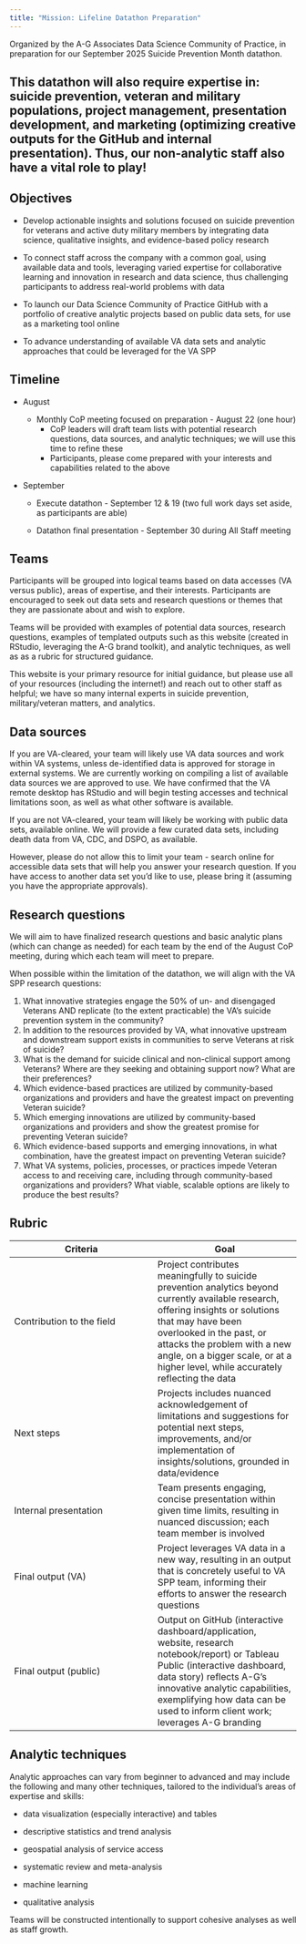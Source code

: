 ```yaml
---
title: "Mission: Lifeline Datathon Preparation"
---
```


Organized by the A-G Associates Data Science Community of Practice, in preparation for our September 2025 Suicide Prevention Month datathon.

::: callout-note
## This datathon will also require expertise in: suicide prevention, veteran and military populations, project management, presentation development, and marketing (optimizing creative outputs for the GitHub and internal presentation). Thus, our non-analytic staff also have a vital role to play!
:::

## Objectives

-   Develop actionable insights and solutions focused on suicide prevention for veterans and active duty military members by integrating data science, qualitative insights, and evidence-based policy research

-   To connect staff across the company with a common goal, using available data and tools, leveraging varied expertise for collaborative learning and innovation in research and data science, thus challenging participants to address real-world problems with data

-   To launch our Data Science Community of Practice GitHub with a portfolio of creative analytic projects based on public data sets, for use as a marketing tool online

-   To advance understanding of available VA data sets and analytic approaches that could be leveraged for the VA SPP

## Timeline

-   August

    -   Monthly CoP meeting focused on preparation - August 22 (one hour)
        -   CoP leaders will draft team lists with potential research questions, data sources, and analytic techniques; we will use this time to refine these
        -   Participants, please come prepared with your interests and capabilities related to the above

-   September

    -   Execute datathon - September 12 & 19 (two full work days set aside, as participants are able)

    -   Datathon final presentation - September 30 during All Staff meeting

## Teams

Participants will be grouped into logical teams based on data accesses (VA versus public), areas of expertise, and their interests. Participants are encouraged to seek out data sets and research questions or themes that they are passionate about and wish to explore.

Teams will be provided with examples of potential data sources, research questions, examples of templated outputs such as this website (created in RStudio, leveraging the A-G brand toolkit), and analytic techniques, as well as as a rubric for structured guidance.

This website is your primary resource for initial guidance, but please use all of your resources (including the internet!) and reach out to other staff as helpful; we have so many internal experts in suicide prevention, military/veteran matters, and analytics.

## Data sources

If you are VA-cleared, your team will likely use VA data sources and work within VA systems, unless de-identified data is approved for storage in external systems. We are currently working on compiling a list of available data sources we are approved to use. We have confirmed that the VA remote desktop has RStudio and will begin testing accesses and technical limitations soon, as well as what other software is available.

If you are not VA-cleared, your team will likely be working with public data sets, available online. We will provide a few curated data sets, including death data from VA, CDC, and DSPO, as available.

However, please do not allow this to limit your team - search online for accessible data sets that will help you answer your research question. If you have access to another data set you'd like to use, please bring it (assuming you have the appropriate approvals).

## Research questions

We will aim to have finalized research questions and basic analytic plans (which can change as needed) for each team by the end of the August CoP meeting, during which each team will meet to prepare.

When possible within the limitation of the datathon, we will align with the VA SPP research questions:

1.  What innovative strategies engage the 50% of un- and disengaged Veterans AND replicate (to the extent practicable) the VA's suicide prevention system in the community?
2.  In addition to the resources provided by VA, what innovative upstream and downstream support exists in communities to serve Veterans at risk of suicide?
3.  What is the demand for suicide clinical and non-clinical support among Veterans? Where are they seeking and obtaining support now? What are their preferences?
4.  Which evidence-based practices are utilized by community-based organizations and providers and have the greatest impact on preventing Veteran suicide?
5.  Which emerging innovations are utilized by community-based organizations and providers and show the greatest promise for preventing Veteran suicide?
6.  Which evidence-based supports and emerging innovations, in what combination, have the greatest impact on preventing Veteran suicide?
7.  What VA systems, policies, processes, or practices impede Veteran access to and receiving care, including through community-based organizations and providers? What viable, scalable options are likely to produce the best results?

## Rubric

| Criteria | Goal |
|----|----|
| Contribution to the field | Project contributes meaningfully to suicide prevention analytics beyond currently available research, offering insights or solutions that may have been overlooked in the past, or attacks the problem with a new angle, on a bigger scale, or at a higher level, while accurately reflecting the data |
| Next steps | Projects includes nuanced acknowledgement of limitations and suggestions for potential next steps, improvements, and/or implementation of insights/solutions, grounded in data/evidence |
| Internal presentation | Team presents engaging, concise presentation within given time limits, resulting in nuanced discussion; each team member is involved |
| Final output (VA) | Project leverages VA data in a new way, resulting in an output that is concretely useful to VA SPP team, informing their efforts to answer the research questions |
| Final output (public) | Output on GitHub (interactive dashboard/application, website, research notebook/report) or Tableau Public (interactive dashboard, data story) reflects A-G's innovative analytic capabilities, exemplifying how data can be used to inform client work; leverages A-G branding |

## Analytic techniques

Analytic approaches can vary from beginner to advanced and may include the following and many other techniques, tailored to the individual's areas of expertise and skills:

-   data visualization (especially interactive) and tables

-   descriptive statistics and trend analysis

-   geospatial analysis of service access

-   systematic review and meta-analysis

-   machine learning

-   qualitative analysis

Teams will be constructed intentionally to support cohesive analyses as well as staff growth.
